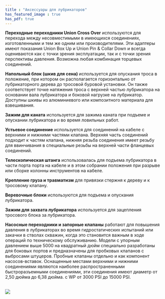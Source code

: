 ```yaml
---
title : "Аксессуары для лубрикаторов"
has_featured_image : true
has_pdf: true
---
```


**Переходные переходники Union Cross Over** используются для перехода между несовместимыми в имеющихся соединениях, изготовленными и тем же одним или производителями. Эти адаптеры имеют показания Union Box Up и Union Pin & Collar Down и всегда оцениваются как с точки зрения эксплуатации, так и с точки зрения перспективы давления. Возможна любая комбинация торцевых соединений.

**Напольный блок (шкив для сена)** используется для опускания троса в положение, при котором он располагается горизонтально от лубрикаторного дерева до тросовой буровой установки. Он также соответствует точке натяжения троса с верхней частью лубрикатора на основании вала лубрикатора и боковой нагрузке на лубрикатор. Доступны шкивы из алюминиевого или композитного материала для взвешивания.

**Зажим для каната** используется для зажима каната при подъеме и опускании лубрикатора и во время ловильных работ.

**Устьевое соединение** используется для соединений на кабеле с верхними и нижними частями клапана. Верхняя часть соединений подходит к частям клапана, нижняя резьба соединения имеет резьбу для ввинчивания в специальные резьбы на верхней части фланцевых соединений.

**Телескопическая штанга** использовалась для подъема лубрикатора в части порта порта на кабеле и в этом собрании положения при разрыве или сборке колонны инструментов на кабеле.

**Крепление груза и травматизм** для привязки стержня к дереву и к тросовому клапану.

**Веревочные блоки** используются для подъема и опускания лубрикатора.

**Зажим для захвата лубрикатора** используется для зацепления тросового блока за лубрикатора.

**Насосные переходники и запорные клапаны** работают для повышения давления в лубрикаторах во время гидростатических испытаний или закачки в стволах скважин, когда это становится важным в ходе операций по техническому обслуживанию. Модели с упорным давлением выше 5000 на квадратный дюйм специально разработаны для боковых портов и предназначены для пробковых клапанов с выбросами штуцеров. Пробные клапаны отдельно и как компонент насосов-вставок. Оснащенные местами верхними и нижними соединениями являются наиболее распространенными быстроразъемными соединениями, эти соединения имеют диаметр от 2,50 дюйма до 6,38 дюйма. с WP от 3000 PSI до 15000 PSI.

<br />

<Image src={image} />